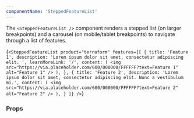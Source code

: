 ```yaml
---
componentName: 'SteppedFeatureList'
---
```


The `<SteppedFeatureList />` component renders a stepped list (on larger breakpoints) and a carousel (on mobile/tablet breakpoints) to navigate through
a list of features.

<LiveComponent>{`<SteppedFeatureList
   product="terraform"
   features={[
    {
      title: 'Feature 1',
      description:
        'Lorem ipsum dolor sit amet, consectetur adipiscing elit. ',
      learnMoreLink: '/',
      content: (
         <img
          src="https://via.placeholder.com/600/000000/FFFFFF?text=Feature 1"
          alt="Feature 1"
        />
      ),
    },
    {
      title: 'Feature 2',
      description:
        'Lorem ipsum dolor sit amet, consectetur adipiscing elit. Nunc a vestibulum mi.',
      content: (
        <img
          src="https://via.placeholder.com/600/000000/FFFFFF?text=Feature 2"
          alt="Feature 2"
        />
      ),
    }
  ]}
/>`}</LiveComponent>

<UsageDetails packageJson={packageJson} />

### Props

<PropsTable props={componentProps} />
